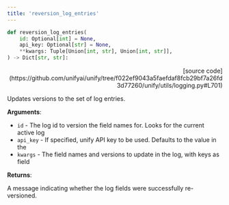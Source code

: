 ```yaml
---
title: 'reversion_log_entries'
---
```


```python
def reversion_log_entries(
    id: Optional[int] = None,
    api_key: Optional[str] = None,
    **kwargs: Tuple[Union[int, str], Union[int, str]],
) -> Dict[str, str]:
```

<p align="right">[source code](https://github.com/unifyai/unify/tree/f022ef9043a5faefdaf8fcb29bf7a26fd3d77260/unify/utils/logging.py#L701)</p>

Updates versions to the set of log entries.

**Arguments**:

- `id` - The log id to version the field names for. Looks for the current active log
- `api_key` - If specified, unify API key to be used. Defaults to the value in the
- `kwargs` - The field names and versions to update in the log, with keys as field



**Returns**:

A message indicating whether the log fields were successfully re-versioned.